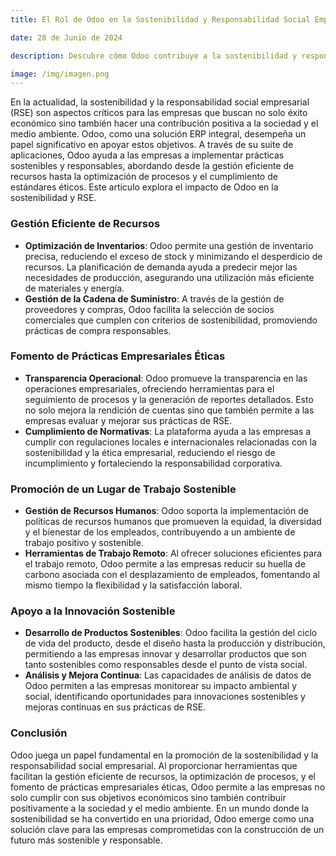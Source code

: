 ```yaml
---
title: El Rol de Odoo en la Sostenibilidad y Responsabilidad Social Empresarial

date: 28 de Junio de 2024

description: Descubre cómo Odoo contribuye a la sostenibilidad y responsabilidad social empresarial, facilitando la gestión eficiente de recursos, la optimización de procesos y el fomento de prácticas empresariales éticas.

image: /img/imagen.png
---
```


En la actualidad, la sostenibilidad y la responsabilidad social empresarial (RSE) son aspectos críticos para las empresas que buscan no solo éxito económico sino también hacer una contribución positiva a la sociedad y el medio ambiente. Odoo, como una solución ERP integral, desempeña un papel significativo en apoyar estos objetivos. A través de su suite de aplicaciones, Odoo ayuda a las empresas a implementar prácticas sostenibles y responsables, abordando desde la gestión eficiente de recursos hasta la optimización de procesos y el cumplimiento de estándares éticos. Este artículo explora el impacto de Odoo en la sostenibilidad y RSE.

### **Gestión Eficiente de Recursos**

- **Optimización de Inventarios**: Odoo permite una gestión de inventario precisa, reduciendo el exceso de stock y minimizando el desperdicio de recursos. La planificación de demanda ayuda a predecir mejor las necesidades de producción, asegurando una utilización más eficiente de materiales y energía.
- **Gestión de la Cadena de Suministro**: A través de la gestión de proveedores y compras, Odoo facilita la selección de socios comerciales que cumplen con criterios de sostenibilidad, promoviendo prácticas de compra responsables.

### **Fomento de Prácticas Empresariales Éticas**

- **Transparencia Operacional**: Odoo promueve la transparencia en las operaciones empresariales, ofreciendo herramientas para el seguimiento de procesos y la generación de reportes detallados. Esto no solo mejora la rendición de cuentas sino que también permite a las empresas evaluar y mejorar sus prácticas de RSE.
- **Cumplimiento de Normativas**: La plataforma ayuda a las empresas a cumplir con regulaciones locales e internacionales relacionadas con la sostenibilidad y la ética empresarial, reduciendo el riesgo de incumplimiento y fortaleciendo la responsabilidad corporativa.

### **Promoción de un Lugar de Trabajo Sostenible**

- **Gestión de Recursos Humanos**: Odoo soporta la implementación de políticas de recursos humanos que promueven la equidad, la diversidad y el bienestar de los empleados, contribuyendo a un ambiente de trabajo positivo y sostenible.
- **Herramientas de Trabajo Remoto**: Al ofrecer soluciones eficientes para el trabajo remoto, Odoo permite a las empresas reducir su huella de carbono asociada con el desplazamiento de empleados, fomentando al mismo tiempo la flexibilidad y la satisfacción laboral.

### **Apoyo a la Innovación Sostenible**

- **Desarrollo de Productos Sostenibles**: Odoo facilita la gestión del ciclo de vida del producto, desde el diseño hasta la producción y distribución, permitiendo a las empresas innovar y desarrollar productos que son tanto sostenibles como responsables desde el punto de vista social.
- **Análisis y Mejora Continua**: Las capacidades de análisis de datos de Odoo permiten a las empresas monitorear su impacto ambiental y social, identificando oportunidades para innovaciones sostenibles y mejoras continuas en sus prácticas de RSE.

### **Conclusión**

Odoo juega un papel fundamental en la promoción de la sostenibilidad y la responsabilidad social empresarial. Al proporcionar herramientas que facilitan la gestión eficiente de recursos, la optimización de procesos, y el fomento de prácticas empresariales éticas, Odoo permite a las empresas no solo cumplir con sus objetivos económicos sino también contribuir positivamente a la sociedad y el medio ambiente. En un mundo donde la sostenibilidad se ha convertido en una prioridad, Odoo emerge como una solución clave para las empresas comprometidas con la construcción de un futuro más sostenible y responsable.